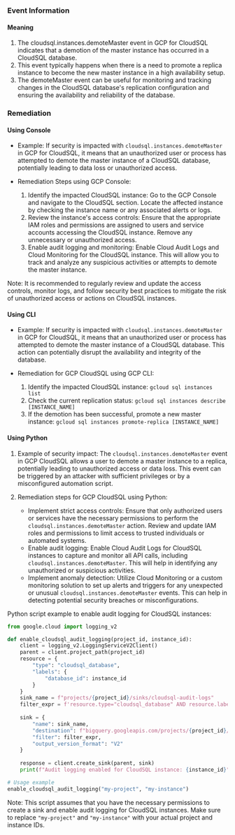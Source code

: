 
### Event Information

#### Meaning

1. The cloudsql.instances.demoteMaster event in GCP for CloudSQL indicates that a demotion of the master instance has occurred in a CloudSQL database.
2. This event typically happens when there is a need to promote a replica instance to become the new master instance in a high availability setup.
3. The demoteMaster event can be useful for monitoring and tracking changes in the CloudSQL database's replication configuration and ensuring the availability and reliability of the database.

### Remediation

#### Using Console

- Example: If security is impacted with `cloudsql.instances.demoteMaster` in GCP for CloudSQL, it means that an unauthorized user or process has attempted to demote the master instance of a CloudSQL database, potentially leading to data loss or unauthorized access.

- Remediation Steps using GCP Console:
  1. Identify the impacted CloudSQL instance: Go to the GCP Console and navigate to the CloudSQL section. Locate the affected instance by checking the instance name or any associated alerts or logs.
  2. Review the instance's access controls: Ensure that the appropriate IAM roles and permissions are assigned to users and service accounts accessing the CloudSQL instance. Remove any unnecessary or unauthorized access.
  3. Enable audit logging and monitoring: Enable Cloud Audit Logs and Cloud Monitoring for the CloudSQL instance. This will allow you to track and analyze any suspicious activities or attempts to demote the master instance.

Note: It is recommended to regularly review and update the access controls, monitor logs, and follow security best practices to mitigate the risk of unauthorized access or actions on CloudSQL instances.

#### Using CLI

- Example: If security is impacted with `cloudsql.instances.demoteMaster` in GCP for CloudSQL, it means that an unauthorized user or process has attempted to demote the master instance of a CloudSQL database. This action can potentially disrupt the availability and integrity of the database.

- Remediation for GCP CloudSQL using GCP CLI:
  1. Identify the impacted CloudSQL instance: `gcloud sql instances list`
  2. Check the current replication status: `gcloud sql instances describe [INSTANCE_NAME]`
  3. If the demotion has been successful, promote a new master instance: `gcloud sql instances promote-replica [INSTANCE_NAME]`

#### Using Python

1. Example of security impact: The `cloudsql.instances.demoteMaster` event in GCP CloudSQL allows a user to demote a master instance to a replica, potentially leading to unauthorized access or data loss. This event can be triggered by an attacker with sufficient privileges or by a misconfigured automation script.

2. Remediation steps for GCP CloudSQL using Python:
   - Implement strict access controls: Ensure that only authorized users or services have the necessary permissions to perform the `cloudsql.instances.demoteMaster` action. Review and update IAM roles and permissions to limit access to trusted individuals or automated systems.
   - Enable audit logging: Enable Cloud Audit Logs for CloudSQL instances to capture and monitor all API calls, including `cloudsql.instances.demoteMaster`. This will help in identifying any unauthorized or suspicious activities.
   - Implement anomaly detection: Utilize Cloud Monitoring or a custom monitoring solution to set up alerts and triggers for any unexpected or unusual `cloudsql.instances.demoteMaster` events. This can help in detecting potential security breaches or misconfigurations.

Python script example to enable audit logging for CloudSQL instances:

```python
from google.cloud import logging_v2

def enable_cloudsql_audit_logging(project_id, instance_id):
    client = logging_v2.LoggingServiceV2Client()
    parent = client.project_path(project_id)
    resource = {
        "type": "cloudsql_database",
        "labels": {
            "database_id": instance_id
        }
    }
    sink_name = f"projects/{project_id}/sinks/cloudsql-audit-logs"
    filter_expr = f'resource.type="cloudsql_database" AND resource.labels.database_id="{instance_id}"'
    
    sink = {
        "name": sink_name,
        "destination": f"bigquery.googleapis.com/projects/{project_id}/datasets/audit_logs",
        "filter": filter_expr,
        "output_version_format": "V2"
    }
    
    response = client.create_sink(parent, sink)
    print(f"Audit logging enabled for CloudSQL instance: {instance_id}")

# Usage example
enable_cloudsql_audit_logging("my-project", "my-instance")
```

Note: This script assumes that you have the necessary permissions to create a sink and enable audit logging for CloudSQL instances. Make sure to replace `"my-project"` and `"my-instance"` with your actual project and instance IDs.

